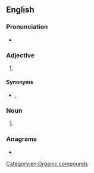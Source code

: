 {{also|C.B.N.|C. B. N.}}
==English==
{{wikipedia|dab=CBN}}

===Pronunciation===
* {{rhymes|en|ɛn}}

===Adjective===
{{en-adj|-}}

# {{lb|en|military}} {{initialism of|en|[[chemical]], [[biological]], [[nuclear]]}} {{alternative form of|en|NBC}}

====Synonyms====
* {{sense|chemical, biological, nuclear}} {{l|en|NBC}}, {{l|en|ABC}}

===Noun===
{{en-noun|?}}

# {{lb|en|organic chemistry}} {{abbreviation of|en|cannabinol}}

===Anagrams===
* {{anagrams|en|a=bcn|BCN|BNC|NBC}}

[[Category:en:Organic compounds]]